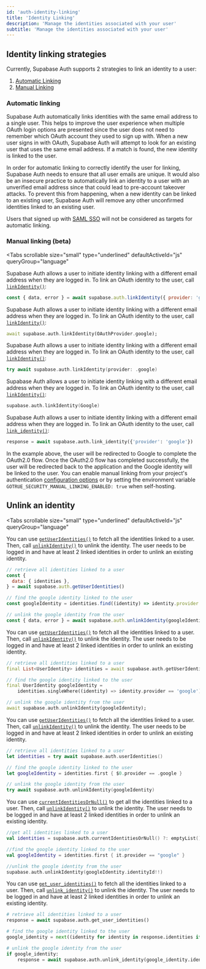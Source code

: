 ```yaml
---
id: 'auth-identity-linking'
title: 'Identity Linking'
description: 'Manage the identities associated with your user'
subtitle: 'Manage the identities associated with your user'
---
```


## Identity linking strategies

Currently, Supabase Auth supports 2 strategies to link an identity to a user:

1. [Automatic Linking](#automatic-linking)
2. [Manual Linking](#manual-linking-beta)

### Automatic linking

Supabase Auth automatically links identities with the same email address to a single user. This helps to improve the user experience when multiple OAuth login options are presented since the user does not need to remember which OAuth account they used to sign up with. When a new user signs in with OAuth, Supabase Auth will attempt to look for an existing user that uses the same email address. If a match is found, the new identity is linked to the user.

In order for automatic linking to correctly identify the user for linking, Supabase Auth needs to ensure that all user emails are unique. It would also be an insecure practice to automatically link an identity to a user with an unverified email address since that could lead to pre-account takeover attacks. To prevent this from happening, when a new identity can be linked to an existing user, Supabase Auth will remove any other unconfirmed identities linked to an existing user.

Users that signed up with [SAML SSO](/docs/guides/auth/sso/auth-sso-saml) will not be considered as targets for automatic linking.

### Manual linking (beta)

<Tabs
  scrollable
  size="small"
  type="underlined"
  defaultActiveId="js"
  queryGroup="language"
>
<TabPanel id="js" label="JavaScript">

Supabase Auth allows a user to initiate identity linking with a different email address when they are logged in. To link an OAuth identity to the user, call [`linkIdentity()`](/docs/reference/javascript/auth-linkidentity):

```js
const { data, error } = await supabase.auth.linkIdentity({ provider: 'google' })
```

</TabPanel>
<TabPanel id="dart" label="Dart">

Supabase Auth allows a user to initiate identity linking with a different email address when they are logged in. To link an OAuth identity to the user, call [`linkIdentity()`](/docs/reference/dart/auth-linkidentity):

```dart
await supabase.auth.linkIdentity(OAuthProvider.google);
```

</TabPanel>
<TabPanel id="swift" label="Swift">

Supabase Auth allows a user to initiate identity linking with a different email address when they are logged in. To link an OAuth identity to the user, call [`linkIdentity()`](/docs/reference/swift/auth-linkidentity):

```swift
try await supabase.auth.linkIdentity(provider: .google)
```

</TabPanel>
<TabPanel id="kotlin" label="Kotlin">

Supabase Auth allows a user to initiate identity linking with a different email address when they are logged in. To link an OAuth identity to the user, call [`linkIdentity()`](/docs/reference/kotlin/auth-linkidentity):

```kotlin
supabase.auth.linkIdentity(Google)
```

</TabPanel>
<TabPanel id="python" label="Python">

Supabase Auth allows a user to initiate identity linking with a different email address when they are logged in. To link an OAuth identity to the user, call [`link_identity()`](/docs/reference/python/auth-linkidentity):

```python
response = await supabase.auth.link_identity({'provider': 'google'})
```

</TabPanel>
</Tabs>

In the example above, the user will be redirected to Google to complete the OAuth2.0 flow. Once the OAuth2.0 flow has completed successfully, the user will be redirected back to the application and the Google identity will be linked to the user. You can enable manual linking from your project's authentication [configuration options](/dashboard/project/_/settings/auth) or by setting the environment variable `GOTRUE_SECURITY_MANUAL_LINKING_ENABLED: true` when self-hosting.

## Unlink an identity

<Tabs
  scrollable
  size="small"
  type="underlined"
  defaultActiveId="js"
  queryGroup="language"
>
<TabPanel id="js" label="JavaScript">

You can use [`getUserIdentities()`](/docs/reference/javascript/auth-getuseridentities) to fetch all the identities linked to a user. Then, call [`unlinkIdentity()`](/docs/reference/javascript/auth-unlinkidentity) to unlink the identity. The user needs to be logged in and have at least 2 linked identities in order to unlink an existing identity.

```js
// retrieve all identities linked to a user
const {
  data: { identities },
} = await supabase.auth.getUserIdentities()

// find the google identity linked to the user
const googleIdentity = identities.find((identity) => identity.provider === 'google')

// unlink the google identity from the user
const { data, error } = await supabase.auth.unlinkIdentity(googleIdentity)
```

</TabPanel>
<TabPanel id="dart" label="Dart">

You can use [`getUserIdentities()`](/docs/reference/dart/auth-getuseridentities) to fetch all the identities linked to a user. Then, call [`unlinkIdentity()`](/docs/reference/dart/auth-unlinkidentity) to unlink the identity. The user needs to be logged in and have at least 2 linked identities in order to unlink an existing identity.

```dart
// retrieve all identities linked to a user
final List<UserIdentity> identities = await supabase.auth.getUserIdentities();

// find the google identity linked to the user
final UserIdentity googleIdentity =
    identities.singleWhere((identity) => identity.provider == 'google');

// unlink the google identity from the user
await supabase.auth.unlinkIdentity(googleIdentity);
```

</TabPanel>
<TabPanel id="swift" label="Swift">

You can use [`getUserIdentities()`](/docs/reference/swift/auth-getuseridentities) to fetch all the identities linked to a user. Then, call [`unlinkIdentity()`](/docs/reference/swift/auth-unlinkidentity) to unlink the identity. The user needs to be logged in and have at least 2 linked identities in order to unlink an existing identity.

```swift
// retrieve all identities linked to a user
let identities = try await supabase.auth.userIdentities()

// find the google identity linked to the user
let googleIdentity = identities.first { $0.provider == .google }

// unlink the google identity from the user
try await supabase.auth.unlinkIdentity(googleIdentity)
```

</TabPanel>
<TabPanel id="kotlin" label="Kotlin">

You can use [`currentIdentitiesOrNull()`](/docs/reference/kotlin/auth-getuseridentities) to get all the identities linked to a user. Then, call [`unlinkIdentity()`](/docs/reference/kotlin/auth-unlinkidentity) to unlink the identity. The user needs to be logged in and have at least 2 linked identities in order to unlink an existing identity.

```kotlin
//get all identities linked to a user
val identities = supabase.auth.currentIdentitiesOrNull() ?: emptyList()

//find the google identity linked to the user
val googleIdentity = identities.first { it.provider == "google" }

//unlink the google identity from the user
supabase.auth.unlinkIdentity(googleIdentity.identityId!!)
```

</TabPanel>
<TabPanel id="python" label="Python">

You can use [`get_user_identities()`](/docs/reference/python/auth-getuseridentities) to fetch all the identities linked to a user. Then, call [`unlink_identity()`](/docs/reference/python/auth-unlinkidentity) to unlink the identity. The user needs to be logged in and have at least 2 linked identities in order to unlink an existing identity.

```python
# retrieve all identities linked to a user
response = await supabase.auth.get_user_identities()

# find the google identity linked to the user
google_identity = next((identity for identity in response.identities if identity.provider == 'google'), None)

# unlink the google identity from the user
if google_identity:
    response = await supabase.auth.unlink_identity(google_identity.identity_id)
```

</TabPanel>
</Tabs>
